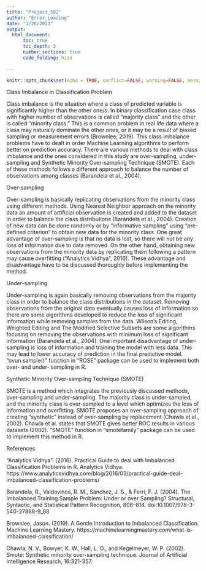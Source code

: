 ```yaml
---
title: "Project_582"
author: "Error_Loading"
date: "1/26/2021"
output: 
  html_document:
      toc: true
      toc_depth: 3
      number_sections: true
      code_folding: hide
          
---
```


```r
knitr::opts_chunk$set(echo = TRUE, conflict=FALSE, warning=FALSE, message=FALSE, error = FALSE, comment = FALSE)
```

Class Imbalance in Classification Problem

Class imbalance is the situation where a class of predicted variable is significantly higher than the other one/s. In binary classification case class with higher number of observations is called “majority class” and the other is called “minority class.” This is a common problem in real life data where a class may naturally dominate the other ones, or it may be a result of biased sampling or measurement errors (Brownlee, 2019). This class imbalance problems have to dealt in order Machine Learning algorithms to perform better on prediction accuracy.
There are various methods to deal with class imbalance and the ones considered in this study are over-sampling, under-sampling and Synthetic Minority Over-sampling Technique (SMOTE). Each of these methods follows a different approach to balance the number of observations among classes (Barandela et al., 2004).


Over-sampling

Over-sampling is basically replicating observations from the minority class using different methods. Using Nearest Neighbor approach on the minority data an amount of artificial observation is created and added to the dataset in order to balance the class distributions (Barandela et al., 2004). Creation of new data can be done randomly or by “informative sampling” using  “pre-defined criterion” to obtain new data for the minority class.
One great advantage of over-sampling is that no data is lost, so there will not be any loss of information due to data removed. On the other hand, obtaining new observations from the minority data by replicating them following a pattern may cause overfitting (“Analytics Vidhya”, 2016). These advantage and disadvantage have to be discussed thoroughly before implementing the method.


Under-sampling

Under-sampling is again basically removing observations from the majority class in order to balance the class distributions in the dataset. Removing observations from the original data eventually causes loss of information so there are some algorithms developed to reduce the loss of significant information while removing samples from the data. Wilson’s Editing, Weighted Editing and The Modified Selective Subsets are some algorithms focusing on removing the observations with minimum loss of significant information (Barandela et al., 2004).
One important disadvantage of under-sampling is loss of information and training the model with less data. This may lead to lower accuracy of prediction in the final predictive model. “ovun.sample()” function in “ROSE” package can be used to implement both over- and under- sampling in R.


Synthetic Minority Over-sampling Technique (SMOTE)

SMOTE is a method which integrates the previously discussed methods, over-sampling and under-sampling. The majority class is under-sampled, and the minority class is over-sampled to a level which optimizes the loss of information and overfitting. SMOTE proposes an over-sampling approach of creating “synthetic” instead of over-sampling by replacement (Chawla et al., 2002). Chawla et al. states that SMOTE gives better ROC results in various datasets (2002).
“SMOTE” function in “smotefamily” package can be used to implement this method in R.


References

“Analytics Vidhya”. (2016). Practical Guide to deal with Imbalanced Classification Problems in R. Analytics Vidhya. https://www.analyticsvidhya.com/blog/2016/03/practical-guide-deal-imbalanced-classification-problems/

Barandela, R., Valdovinos, R. M., Sánchez, J. S., & Ferri, F. J. (2004). The Imbalanced Training Sample Problem: Under or over Sampling? Structural, Syntactic, and Statistical Pattern Recognition, 806–814. doi:10.1007/978-3-540-27868-9_88

Brownlee, Jason. (2019). A Gentle Introduction to Imbalanced Classification. Machine Learning Mastery. https://machinelearningmastery.com/what-is-imbalanced-classification/

Chawla, N. V., Bowyer, K. W., Hall, L. O., and Kegelmeyer, W. P. (2002). Smote: Synthetic minority over-sampling technique. Journal of Artificial Intelligence Research, 16:321-357.
